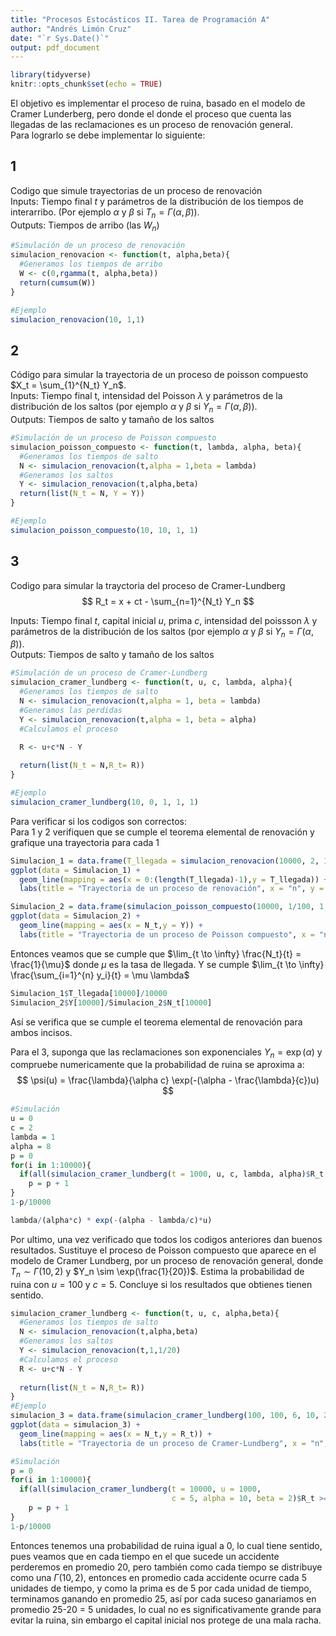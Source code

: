```yaml
---
title: "Procesos Estocásticos II. Tarea de Programación A"
author: "Andrés Limón Cruz"
date: "`r Sys.Date()`"
output: pdf_document
---
```

```r
library(tidyverse)
knitr::opts_chunk$set(echo = TRUE)
```

El objetivo es implementar el proceso de ruina, basado en el modelo de Cramer Lunderberg, pero donde el donde el proceso que cuenta las llegadas de las reclamaciones es un proceso de renovación general.\
Para lograrlo se debe implementar lo siguiente:\

## 1
Codigo que simule trayectorias de un proceso de renovación\
Inputs: Tiempo final $t$ y parámetros de la distribución de los tiempos de interarribo. (Por ejemplo $\alpha$ y $\beta$ si $T_n = \Gamma(\alpha,\beta)$).\
Outputs: Tiempos de arribo (las $W_n$)
```r
#Simulación de un proceso de renovación
simulacion_renovacion <- function(t, alpha,beta){
  #Generamos los tiempos de arribo
  W <- c(0,rgamma(t, alpha,beta))
  return(cumsum(W))
}

#Ejemplo
simulacion_renovacion(10, 1,1)
```

## 2
Código para simular la trayectoria de un proceso de poisson compuesto $X_t = \sum_{1}^{N_t} Y_n$.\
Inputs: Tiempo final t, intensidad del Poisson $\lambda$ y parámetros de la distribución de los saltos (por ejemplo $\alpha$ y $\beta$ si $Y_n = \Gamma(\alpha,\beta)$).\
Outputs: Tiempos de salto y tamaño de los saltos\
```r
#Simulación de un proceso de Poisson compuesto
simulacion_poisson_compuesto <- function(t, lambda, alpha, beta){
  #Generamos los tiempos de salto
  N <- simulacion_renovacion(t,alpha = 1,beta = lambda)
  #Generamos los saltos
  Y <- simulacion_renovacion(t,alpha,beta)
  return(list(N_t = N, Y = Y))
}

#Ejemplo
simulacion_poisson_compuesto(10, 10, 1, 1)

```

## 3
Codigo para simular la trayctoria del proceso de Cramer-Lundberg
$$
R_t = x + ct - \sum_{n=1}^{N_t} Y_n
$$

Inputs: Tiempo final $t$, capital inicial $u$, prima $c$, intensidad del poissson $\lambda$ y parámetros de la distribución de los saltos (por ejemplo $\alpha$ y $\beta$ si $Y_n = \Gamma(\alpha,\beta)$).\
Outputs: Tiempos de salto y tamaño de los saltos
```r
#Simulación de un proceso de Cramer-Lundberg
simulacion_cramer_lundberg <- function(t, u, c, lambda, alpha){
  #Generamos los tiempos de salto
  N <- simulacion_renovacion(t,alpha = 1, beta = lambda)
  #Generamos las perdidas
  Y <- simulacion_renovacion(t,alpha = 1, beta = alpha)
  #Calculamos el proceso

  R <- u+c*N - Y
  
  return(list(N_t = N,R_t= R))
}

#Ejemplo
simulacion_cramer_lundberg(10, 0, 1, 1, 1)

```

Para verificar si los codigos son correctos:\
Para 1 y 2 verifiquen que se cumple el teorema elemental de renovación y grafique una trayectoria para cada 1\
```r
Simulacion_1 = data.frame(T_llegada = simulacion_renovacion(10000, 2, 1))
ggplot(data = Simulacion_1) + 
  geom_line(mapping = aes(x = 0:(length(T_llegada)-1),y = T_llegada)) + 
  labs(title = "Trayectoria de un proceso de renovación", x = "n", y = "T_n")

Simulacion_2 = data.frame(simulacion_poisson_compuesto(10000, 1/100, 1, 10))
ggplot(data = Simulacion_2) + 
  geom_line(mapping = aes(x = N_t,y = Y)) + 
  labs(title = "Trayectoria de un proceso de Poisson compuesto", x = "n", y = "Y_n")

```

Entonces veamos que se cumple que $\lim_{t \to \infty} \frac{N_t}{t} = \frac{1}{\mu}$ donde $\mu$ es la tasa de llegada. Y se cumple $\lim_{t \to \infty} \frac{\sum_{i=1}^{n} y_i}{t} = \mu \lambda$
```r
Simulacion_1$T_llegada[10000]/10000
Simulacion_2$Y[10000]/Simulacion_2$N_t[10000]
```

Así se verifica que se cumple el teorema elemental de renovación para ambos incisos.\

Para el 3, suponga que las reclamaciones son exponenciales $Y_n = \exp(\alpha)$ y compruebe numericamente que la probabilidad de ruina se aproxima a: 
$$
\psi(u) = \frac{\lambda}{\alpha c} \exp(-(\alpha - \frac{\lambda}{c})u)
$$
```r
#Simulación
u = 0
c = 2
lambda = 1
alpha = 8
p = 0
for(i in 1:10000){
  if(all(simulacion_cramer_lundberg(t = 1000, u, c, lambda, alpha)$R_t >= 0))
    p = p + 1
}
1-p/10000

lambda/(alpha*c) * exp(-(alpha - lambda/c)*u)
```

Por ultimo, una vez verificado que todos los codigos anteriores dan buenos resultados. Sustituye el proceso de Poisson compuesto que aparece en el modelo de Cramer Lundberg, por un proceso de renovación general, donde $T_n \sim \Gamma(10,2)$ y $Y_n \sim \exp(\frac{1}{20})$. Estima la probabilidad de ruina con $u = 100$ y $c = 5$. Concluye si los resultados que obtienes tienen sentido.

```r
simulacion_cramer_lundberg <- function(t, u, c, alpha,beta){
  #Generamos los tiempos de salto
  N <- simulacion_renovacion(t,alpha,beta)
  #Generamos los saltos
  Y <- simulacion_renovacion(t,1,1/20)
  #Calculamos el proceso
  R <- u+c*N - Y
  
  return(list(N_t = N,R_t= R))
}
#Ejemplo
simulacion_3 = data.frame(simulacion_cramer_lundberg(100, 100, 6, 10, 2))
ggplot(data = simulacion_3) + 
  geom_line(mapping = aes(x = N_t,y = R_t)) + 
  labs(title = "Trayectoria de un proceso de Cramer-Lundberg", x = "n", y = "R_t")
```

```r
#Simulación
p = 0
for(i in 1:10000){
  if(all(simulacion_cramer_lundberg(t = 10000, u = 1000, 
                                    c = 5, alpha = 10, beta = 2)$R_t >= 0))
    p = p + 1
}
1-p/10000

```

Entonces tenemos una probabilidad de ruina igual a 0, lo cual tiene sentido, pues veamos que en cada tiempo en el que sucede un accidente perderemos en promedio 20, pero también como cada tiempo se distribuye como una $\Gamma(10,2)$, entonces en promedio cada accidente ocurre cada 5 unidades de tiempo, y como la prima es de 5 por cada unidad de tiempo, terminamos ganando en promedio 25, así por cada suceso ganariamos en promedio 25-20 = 5 unidades, lo cual no es significativamente grande para evitar la ruina, sin embargo el capital inicial nos protege de una mala racha.